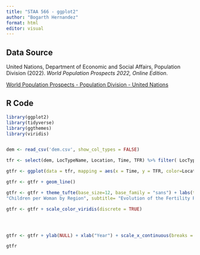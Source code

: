 ```yaml
---
title: "STAA 566 - ggplot2"
author: "Bogarth Hernandez"
format: html
editor: visual
---
```


## Data Source

United Nations, Department of Economic and Social Affairs, Population Division (2022). *World Population Prospects 2022, Online Edition*.

[World Population Prospects - Population Division - United Nations](https://population.un.org/wpp/Download/Standard/CSV/)

## R Code

```r
library(ggplot2)
library(tidyverse)
library(ggthemes)
library(viridis)


dem <- read_csv('dem.csv', show_col_types = FALSE)

tfr <- select(dem, LocTypeName, Location, Time, TFR) %>% filter( LocTypeName=="Geographic region" & Location != "Africa" & Time <= 2020 & Time >= 1970)

gtfr <- ggplot(data = tfr, mapping = aes(x = Time, y = TFR, color=Location))

gtfr <- gtfr + geom_line()

gtfr <- gtfr + theme_tufte(base_size=12, base_family = "sans") + labs(title=
"Children per Woman by Region", subtitle= "Evolution of the Fertility Rate from 1970 to 2020", caption= "United Nations, Department of Economic and Social Affairs") + guides(color=guide_legend(title="Region"))

gtfr <- gtfr + scale_color_viridis(discrete = TRUE)




gtfr <- gtfr + ylab(NULL) + xlab("Year") + scale_x_continuous(breaks = seq(1970,2020,10))  + theme(legend.position = "bottom")

gtfr




```
